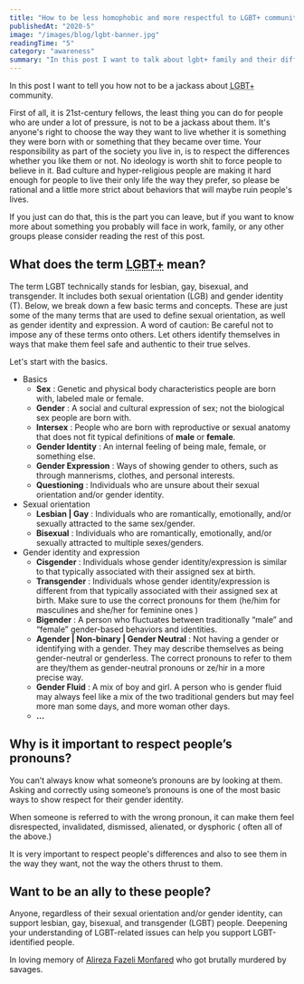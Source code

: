 ```yaml
---
title: "How to be less homophobic and more respectful to LGBT+ community?"
publishedAt: "2020-5"
image: "/images/blog/lgbt-banner.jpg"
readingTime: "5"
category: "awareness"
summary: "In this post I want to talk about lgbt+ family and their difficulties in our society."
---
```


In this post I want to tell you how not to be a jackass about <abbr title="Lesbian, Gay, Bisexual, Transgender, ...">LGBT+</abbr> community.

First of all, it is 21st-century fellows, the least thing you can do for people who are under a lot of pressure, is not to be a jackass about them. It's anyone's right to choose the way they want to live whether it is something they were born with or something that they became over time.
Your responsibility as part of the society you live in, is to respect the differences whether you like them or not.
No ideology is worth shit to force people to believe in it.
Bad culture and hyper-religious people are making it hard enough for people to live their only life the way they prefer, so please be rational and a little more strict about behaviors that will maybe ruin people's lives.

If you just can do that, this is the part you can leave, but if you want to know more about something you probably will face in work, family, or any other groups please consider reading the rest of this post.

## What does the term <abbr title="Lesbian, Gay, Bisexual, Transgender, ...">**LGBT+**</abbr> mean?

The term LGBT technically stands for lesbian, gay, bisexual, and
transgender. It includes both sexual orientation (LGB) and gender identity
(T). Below, we break down a few basic terms and concepts. These are just some
of the many terms that are used to define sexual orientation, as well as
gender identity and expression. A word of caution: Be careful not to impose
any of these terms onto others. Let others identify themselves in ways that
make them feel safe and authentic to their true selves.

Let's start with the basics.

- Basics
  - **Sex** : Genetic and physical body characteristics people are born with, labeled male or female.
  - **Gender** : A social and cultural expression of sex; not the biological sex people are born with.
  - **Intersex** : People who are born with reproductive or sexual anatomy that does not fit typical definitions of **male** or **female**.
  - **Gender Identity** : An internal feeling of being male, female, or something else.
  - **Gender Expression** : Ways of showing gender to others, such as through mannerisms, clothes, and personal interests.
  - **Questioning** : Individuals who are unsure about their sexual orientation and/or gender identity.
- Sexual orientation
  - **Lesbian | Gay** : Individuals who are romantically, emotionally, and/or sexually attracted to the same sex/gender.
  - **Bisexual** : Individuals who are romantically, emotionally, and/or sexually attracted to multiple sexes/genders.
- Gender identity and expression
  - **Cisgender** : Individuals whose gender identity/expression is similar to that typically associated with their assigned sex at birth.
  - **Transgender** : Individuals whose gender identity/expression is different from that typically associated with their assigned sex at birth. Make sure to use the correct pronouns for them (he/him for masculines and she/her for feminine ones )
  - **Bigender** : A person who fluctuates between traditionally “male” and “female” gender-based behaviors and identities.
  - **Agender | Non-binary | Gender Neutral** : Not having a gender or identifying with a gender. They may describe themselves as being gender-neutral or genderless. The correct pronouns to refer to them are they/them as gender-neutral pronouns or ze/hir in a more precise way.
  - **Gender Fluid** : A mix of boy and girl. A person who is gender fluid may always feel like a mix of the two traditional genders but may feel more man some days, and more woman other days.
  - **...**

## Why is it important to respect people’s pronouns?

You can’t always know what someone’s pronouns are by looking at them. Asking and correctly using someone’s pronouns is one of the most basic ways to show respect for their gender identity.

When someone is referred to with the wrong pronoun, it can make them feel disrespected, invalidated, dismissed, alienated, or dysphoric ( often all of the above.)

It is very important to respect people's differences and also to see them in the way they want, not the way the others thrust to them.

## Want to be an ally to these people?

Anyone, regardless of their sexual orientation and/or gender identity, can support lesbian, gay, bisexual, and transgender (LGBT) people. Deepening your understanding of LGBT-related issues can help you support LGBT-identified people.

In loving memory of [Alireza Fazeli Monfared](https://en.wikipedia.org/wiki/Ali_Fazeli_Monfared) who got brutally murdered by savages.
